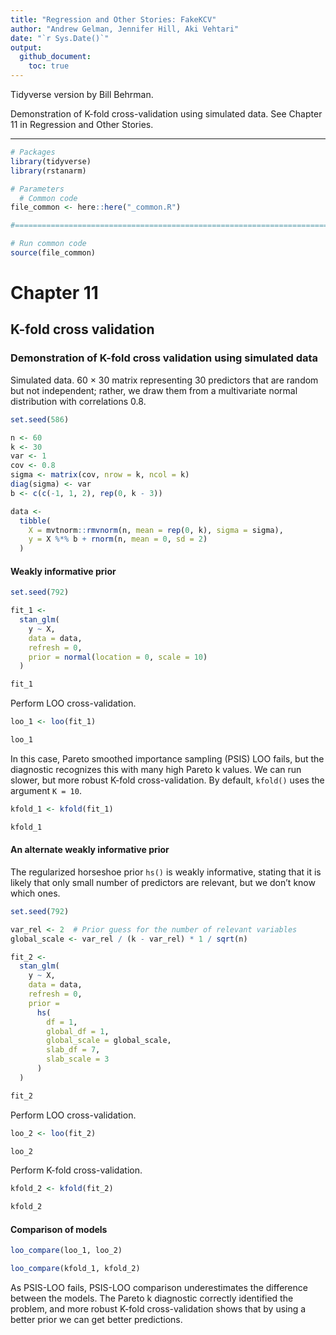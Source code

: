 ```yaml
---
title: "Regression and Other Stories: FakeKCV"
author: "Andrew Gelman, Jennifer Hill, Aki Vehtari"
date: "`r Sys.Date()`"
output:
  github_document:
    toc: true
---
```

Tidyverse version by Bill Behrman.

Demonstration of K-fold cross-validation using simulated
data. See Chapter 11 in Regression and Other Stories.

-------------

```r
# Packages
library(tidyverse)
library(rstanarm)

# Parameters
  # Common code
file_common <- here::here("_common.R")

#===============================================================================

# Run common code
source(file_common)
```

# Chapter 11

## K-fold cross validation

### Demonstration of K-fold cross validation using simulated data

Simulated data. 60 × 30  matrix representing 30 predictors that are random but not independent; rather, we draw them from a multivariate normal distribution with correlations 0.8.

```r
set.seed(586)

n <- 60
k <- 30
var <- 1
cov <- 0.8
sigma <- matrix(cov, nrow = k, ncol = k)
diag(sigma) <- var
b <- c(c(-1, 1, 2), rep(0, k - 3))

data <-
  tibble(
    X = mvtnorm::rmvnorm(n, mean = rep(0, k), sigma = sigma),
    y = X %*% b + rnorm(n, mean = 0, sd = 2)
  )
```

#### Weakly informative prior

```r
set.seed(792)

fit_1 <- 
  stan_glm(
    y ~ X,
    data = data,
    refresh = 0,
    prior = normal(location = 0, scale = 10)
  )

fit_1
```

Perform LOO cross-validation.

```r
loo_1 <- loo(fit_1)

loo_1
```

In this case, Pareto smoothed importance sampling (PSIS) LOO fails, but the diagnostic recognizes this with many high Pareto k values. We can run slower, but more robust K-fold cross-validation. By default, `kfold()` uses the argument `K = 10`.

```r
kfold_1 <- kfold(fit_1)

kfold_1
```

#### An alternate weakly informative prior

The regularized horseshoe prior `hs()` is weakly informative, stating that it is likely that only small number of predictors are relevant, but we don’t know which ones.

```r
set.seed(792)

var_rel <- 2  # Prior guess for the number of relevant variables
global_scale <- var_rel / (k - var_rel) * 1 / sqrt(n)

fit_2 <- 
  stan_glm(
    y ~ X,
    data = data,
    refresh = 0,
    prior = 
      hs(
        df = 1,
        global_df = 1,
        global_scale = global_scale,
        slab_df = 7,
        slab_scale = 3
      )
  )

fit_2
```

Perform LOO cross-validation.

```r
loo_2 <- loo(fit_2)

loo_2
```

Perform K-fold cross-validation.

```r
kfold_2 <- kfold(fit_2)

kfold_2
```

#### Comparison of models

```r
loo_compare(loo_1, loo_2)
```

```r
loo_compare(kfold_1, kfold_2)
```

As PSIS-LOO fails, PSIS-LOO comparison underestimates the difference between the models. The Pareto k diagnostic correctly identified the problem, and more robust K-fold cross-validation shows that by using a better prior we can get better predictions.


